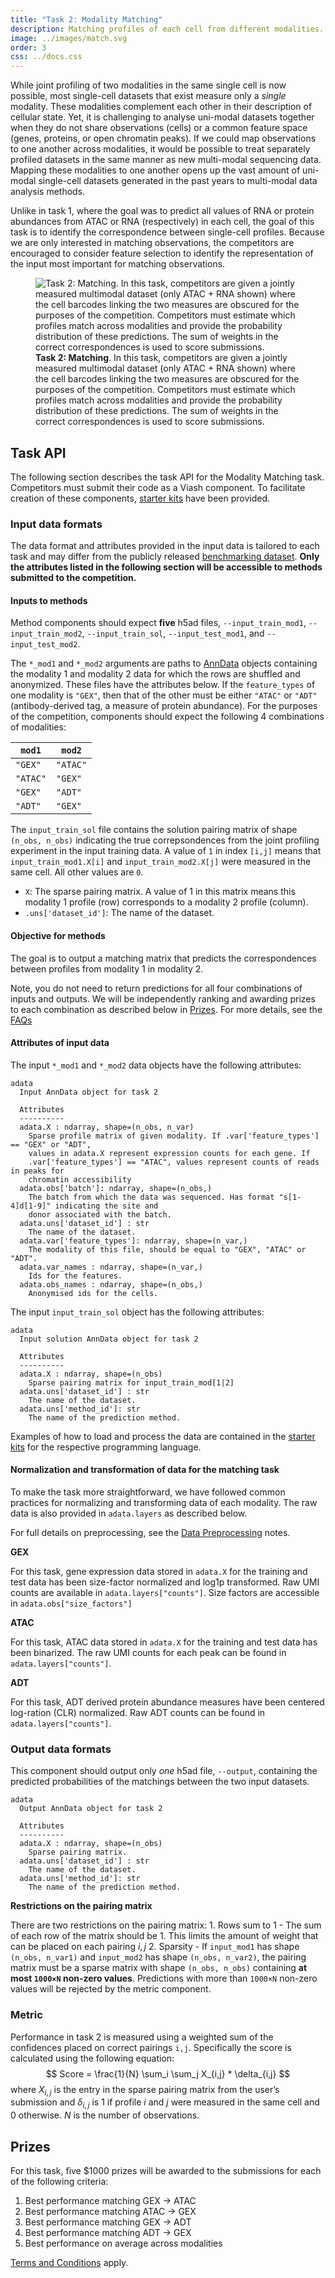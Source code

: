```yaml
---
title: "Task 2: Modality Matching"
description: Matching profiles of each cell from different modalities.
image: ../images/match.svg
order: 3
css: ../docs.css
---
```


While joint profiling of two modalities in the same single cell is now possible, most single-cell datasets that exist measure only a *single* modality. These modalities complement each other in their description of cellular state. Yet, it is challenging to analyse uni-modal datasets together when they do not share observations (cells) or a common feature space (genes, proteins, or open chromatin peaks). If we could map observations to one another across modalities, it would be possible to treat separately profiled datasets in the same manner as new multi-modal sequencing data. Mapping these modalities to one another opens up the vast amount of uni-modal single-cell datasets generated in the past years to multi-modal data analysis methods.

Unlike in task 1, where the goal was to predict all values of RNA or protein abundances from ATAC or RNA (respectively) in each cell, the goal of this task is to identify the correspondence between single-cell profiles. Because we are only interested in matching observations, the competitors are encouraged to consider feature selection to identify the representation of the input most important for matching observations.

![**Task 2: Matching**. In this task, competitors are given a jointly measured multimodal dataset (only ATAC + RNA shown) where the cell barcodes linking the two measures are obscured for the purposes of the competition. Competitors must estimate which profiles match across modalities and provide the probability distribution of these predictions. The sum of weights in the correct correspondences is used to score submissions.](../images/match.svg)

## Task API

The following section describes the task API for the Modality Matching task. Competitors must submit their code as a Viash component. To facilitate creation of these components, [starter kits](/competitions/neurips_2021_docs/submission/starter_kit_contents.qmd) have been provided.

### Input data formats

:::{.callout-note}
The data format and attributes provided in the input data is tailored to each task and may differ from the publicly released [benchmarking dataset](/competitions/neurips_2021_docs/data/dataset.qmd). **Only the attributes listed in the following section will be accessible to methods submitted to the competition.**
:::

#### Inputs to methods

Method components should expect **five** h5ad files, `--input_train_mod1`, `--input_train_mod2`, `--input_train_sol`, `--input_test_mod1`, and `--input_test_mod2`.

The `*_mod1` and `*_mod2` arguments are paths to [AnnData](https://anndata.readthedocs.io/en/latest/) objects containing the modality 1 and modality 2 data for which the rows are shuffled and anonymized. These files have the attributes below. If the `feature_types` of one modality is ``"GEX"``, then that of the other must be either ``"ATAC"`` or ``"ADT"`` (antibody-derived tag, a measure of protein abundance). For the purposes of the competition, components should expect the following 4 combinations of modalities:

| `mod1`   | `mod2`   |
|----------|----------|
| `"GEX"`  | `"ATAC"` |
| `"ATAC"` | `"GEX"`  |
| `"GEX"`  | `"ADT"`  |
| `"ADT"`  | `"GEX"`  |

The `input_train_sol` file contains the solution pairing matrix of shape `(n_obs, n_obs)` indicating the true correpsondences from the joint profiling experiment in the input training data. A value of `1` in index `[i,j]` means that `input_train_mod1.X[i]` and `input_train_mod2.X[j]` were measured in the same cell. All other values are `0`.

  * `X`: The sparse pairing matrix. A value of 1 in this matrix means this modality 1 profile (row) corresponds to a modality 2 profile (column).
  * `.uns['dataset_id']`: The name of the dataset.

#### Objective for methods

The goal is to output a matching matrix that predicts the correspondences between profiles from modality 1 in modality 2.

:::{.callout-note}
Note, you do not need to return predictions for all four combinations of inputs and outputs. We will be independently ranking and awarding prizes to each combination as described below in [Prizes](#prizes). For more details, see the [FAQs](/competitions/neurips_2021_docs/submission/faq.qmd#what-if-i-only-want-to-compete-for-one-of-the-prizes-in-a-task)
:::

#### Attributes of input data

The input `*_mod1` and `*_mod2` data objects have the following attributes:


```plaintext
adata
  Input AnnData object for task 2

  Attributes
  ----------
  adata.X : ndarray, shape=(n_obs, n_var)
    Sparse profile matrix of given modality. If .var['feature_types'] == "GEX" or "ADT",
    values in adata.X represent expression counts for each gene. If
    .var['feature_types'] == "ATAC", values represent counts of reads in peaks for
    chromatin accessibility
  adata.obs['batch']: ndarray, shape=(n_obs,)
    The batch from which the data was sequenced. Has format "s[1-4]d[1-9]" indicating the site and
    donor associated with the batch.
  adata.uns['dataset_id'] : str
    The name of the dataset.
  adata.var['feature_types']: ndarray, shape=(n_var,)
    The modality of this file, should be equal to "GEX", "ATAC" or "ADT".
  adata.var_names : ndarray, shape=(n_var,)
    Ids for the features.
  adata.obs_names : ndarray, shape=(n_obs,)
    Anonymised ids for the cells.
```

The input `input_train_sol` object has the following attributes:

```plaintext
adata
  Input solution AnnData object for task 2

  Attributes
  ----------
  adata.X : ndarray, shape=(n_obs)
    Sparse pairing matrix for input_train_mod[1|2]
  adata.uns['dataset_id'] : str
    The name of the dataset.
  adata.uns['method_id']: str
    The name of the prediction method.
```

Examples of how to load and process the data are contained in the [starter kits](/competitions/neurips_2021_docs/submission/starter_kit_contents.qmd) for the respective programming language.

#### Normalization and transformation of data for the matching task

To make the task more straightforward, we have followed common practices for normalizing and transforming data of each modality. The raw data is also provided in `adata.layers` as described below.

For full details on preprocessing, see the [Data Preprocessing](/competitions/neurips_2021_docs/data/dataset.qmd#preprocessing) notes.

**GEX**  

For this task, gene expression data stored in `adata.X` for the training and test data has been size-factor normalized and log1p transformed.  Raw UMI counts are available in `adata.layers["counts"]`. Size factors are accessible in `adata.obs["size_factors"]`

**ATAC**

For this task, ATAC data stored in `adata.X` for the training and test data has been binarized. The raw UMI counts for each peak can be found in `adata.layers["counts"]`.

**ADT**

For this task, ADT derived protein abundance measures have been centered log-ration (CLR) normalized. Raw ADT counts can be found in `adata.layers["counts"]`.


### Output data formats

This component should output only *one* h5ad file, `--output`, containing the predicted probabilities of the matchings between the two input datasets.

```plaintext
adata
  Output AnnData object for task 2

  Attributes
  ----------
  adata.X : ndarray, shape=(n_obs)
    Sparse pairing matrix.
  adata.uns['dataset_id'] : str
    The name of the dataset.
  adata.uns['method_id']: str
    The name of the prediction method.
```

:::{.callout-note}
**Restrictions on the pairing matrix**

There are two restrictions on the pairing matrix:
1. Rows sum to 1 - The sum of each row of the matrix should be 1. This limits the amount of weight that can be placed on each pairing $i,j$
2. Sparsity - If `input_mod1` has shape `(n_obs, n_var1)` and `input_mod2` has shape `(n_obs, n_var2)`, the pairing matrix must be a sparse matrix with shape `(n_obs, n_obs)` containing **at most `1000×N` non-zero values**. Predictions with more than `1000×N` non-zero values will be rejected by the metric component.
:::


### Metric

Performance in task 2 is measured using a weighted sum of the confidences placed on correct pairings `i,j`.
Specifically the score is calculated using the following equation:
$$ Score = \frac{1}{N} \sum_i \sum_j X_{i,j} * \delta_{i,j} $$
where $X_{i,j}$ is the entry in the sparse pairing matrix from the user's submission and $\delta_{i,j}$ is $1$ if profile $i$ and $j$ were measured in the same cell and $0$ otherwise. $N$ is the number of observations.


## Prizes

For this task, five $1000 prizes will be awarded to the submissions for each of the following criteria:

1. Best performance matching GEX → ATAC
2. Best performance matching ATAC → GEX
2. Best performance matching GEX → ADT
2. Best performance matching ADT → GEX
3. Best performance on average across modalities

[Terms and Conditions](/competitions/neurips_2021_docs/submission/terms.qmd) apply.
